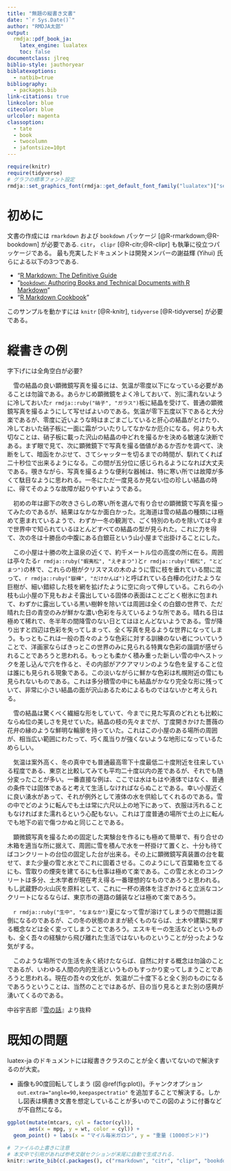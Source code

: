 ```yaml
---
title: "無題の縦書き文書"
date: "`r Sys.Date()`"
author: "RMDJA太郎"
output:
  rmdja::pdf_book_ja:
    latex_engine: lualatex
    toc: false
documentclass: jlreq
biblio-style: jauthoryear
biblatexoptions:
  - natbib=true
bibliography:
  - packages.bib
link-citations: true
linkcolor: blue
citecolor: blue
urlcolor: magenta
classoption:
  - tate
  - book
  - twocolumn
  - jafontsize=10pt
---
```


\newpage

```r
require(knitr)
require(tidyverse)
# グラフの標準フォント設定
rmdja::set_graphics_font(rmdja::get_default_font_family("lualatex")["serif"])
```

# 初めに {#introduction}

文書の作成には `rmarkdown` および `bookdown` パッケージ [@R-rmarkdown;@R-bookdown] が必要である. `citr`， `clipr` [@R-citr;@R-clipr] も執筆に役立つパッケージである。 最も充実したドキュメントは開発メンバーの謝益輝 (Yihui) 氏らによる以下の3つである.

* "[R Markdown: The Definitive Guide](https://bookdown.org/yihui/rmarkdown/)
* "[`bookdown`: Authoring Books and Technical Documents with R Markdown](https://bookdown.org/yihui/bookdown/)"
* "[R Markdown Cookbook](https://bookdown.org/yihui/rmarkdown-cookbook/)"

このサンプルを動かすには `knitr` [@R-knitr], `tidyverse` [@R-tidyverse] が必要である。

# 縦書きの例

字下げには全角空白が必要?

　雪の結晶の良い顕微鏡写真を撮るには、気温が零度以下になっている必要があることは勿論である。あらかじめ顕微鏡をよく冷しておいて、別に濡れないように冷しておいた`r rmdja::ruby("硝子", "ガラス")`板に結晶を受けて、普通の顕微鏡写真を撮るようにして写せばよいのである。気温が零下五度以下であると大分楽であるが、零度に近いような時はまごまごしていると肝心の結晶がとけたり、冷しておいた硝子板に一面に霜がついたりしてなかなか厄介になる。何よりも大切なことは、硝子板に載った沢山の結晶の中どれを撮るかを決める敏速な決断である。まず眼で見て、次に顕微鏡下で写真を撮る価値があるか否かを調べて、決断をして、暗函をかぶせて、さてシャッターを切るまでの時間が、馴れてくれば二十秒位で出来るようになる。この間が五分位に感じられるようになれば大丈夫である。覗きながら、写真を撮るような便利な器械は、特に寒い所では故障が多くて駄目なように思われる。一冬にただ一度見るか見ない位の珍しい結晶の時に、得てそのような故障が起りやすいようである。

　初めの年は廊下の吹きさらしの寒い所を選んで有り合せの顕微鏡で写真を撮ってみたのであるが、結果はなかなか面白かった。北海道は雪の結晶の種類には極めて恵まれているようで、わずか一冬の観測で、ごく特別のものを除いては今まで世界中で知られているほとんどすべての結晶の型が見られた。これに力を得て、次の冬は十勝岳の中腹にある白銀荘という山小屋まで出掛けることにした。

　この小屋は十勝の吹上温泉の近くで、約千メートル位の高度の所に在る。周囲は亭々たる`r rmdja::ruby("蝦夷松", "えぞまつ")`と`r rmdja::ruby("椴松", "とどまつ")`の林で、これらの樹がクリスマスの木のように雪に枝を垂れている間に混って、`r rmdja::ruby("嶽樺", "だけかんば")`と呼ばれている白樺の化けたような巨樹が、細い錯綜した枝を網を拡げたように空に向って伸している。これらの小枝も山小屋の下見もおよそ露出している固体の表面はことごとく樹氷に包まれて、わずかに露出している黒い樹幹を除いては周囲は全くの白銀の世界で、ただ晴れた日の青空のみが鮮かな濃い色彩を与えているような所である。晴れる日は極めて稀れで、冬半年の間降雪のない日とてはほとんどないようである。雪が降り出すと四辺は色彩を失ってしまって、全く写真を見るような世界になってしまう。もっともこれは一般の吾々のような色彩に対する訓練のない者についていうことで、洋画家ならばきっとこの世界のみに見られる特異な色彩の諧調が感ぜられることであろうと思われる。もっとも柔かく積み重った新しい雪の中へストックを差し込んで穴を作ると、その内部がアクアマリンのような色を呈すること位は誰にも見られる現象である。この淡いながらに鮮かな色彩は札幌附近の雪にも見られないものである。これは多分積雪の中にも結晶がかなり完全な形に残っていて、非常に小さい結晶の面が沢山あるためによるものではないかと考えられる。

　雪の結晶は驚くべく繊細な形をしていて、今までに見た写真のどれとも比較にならぬ位の美しさを見せていた。結晶の枝の先々までが、丁度開きかけた薔薇の花弁の縁のような鮮明な輪廓を持っていた。これはこの小屋のある場所の周囲が、相当広い範囲にわたって、巧く風当りが強くないような地形になっているためらしい。

　気温は案外高く、冬の真中でも普通最高零下十度最低二十度附近を往来している程度である、東京と比較してみても平均二十度以内の差であるが、それでも随分変ったことが多い。一番直接な例は、ここでは水はもはや液体ではなく、普通の条件では固体であると考えて生活しなければならぬことである。幸い小屋近くに良い湧水があって、それが例外として液体の水を供給してくれるのである。雪の中でどのように転んでも土は常に六尺以上の地下にあって、衣服は汚れることもなければまた濡れるという心配もない。これは丁度普通の場所で土の上に転んでも地下の岩で傷つかぬと同じことである。

　顕微鏡写真を撮るための固定した実験台を作るにも極めて簡単で、有り合せの木箱を適当な所に据えて、周囲に雪を積んで水を一杯掛けて置くと、十分も待てばコンクリートの台位の固定した台が出来る。その上に顕微鏡写真装置の台を載せて、また少量の雪と水とでこれに固着させる。このようにして百葉箱を立てるにも、雪取りの煙突を建てるにも仕事は極めて楽である。この雪と水とのコンクリートは多分、土木学者が現在考え得る一番理想的なものであろうと思われる。もし武蔵野の火山灰を原料として、これに一杯の液体を注ぎかけると立派なコンクリートになるならば、東京市の道路の鋪装などは極めて楽であろう。

　`r rmdja::ruby("生中", "なまなか")`夏になって雪が溶けてしまうので問題は面倒になるのであるが、この冬の状態のままが続くものならば、土木や建築に関する概念などは全く変ってしまうことであろう。エスキモーの生活などというものも、全く吾々の経験から飛び離れた生活ではないものということが分ったような気がする。

　このような場所での生活を永く続けたならば、自然に対する概念は勿論のことであるが、いわゆる人間の内的生活というものもすっかり変ってしまうことであろうと思われる。現在の吾々の文化が、気温が二十度下ると全く別のものになるであろうということは、当然のことではあるが、目の当り見るとまた別の感興が湧いてくるのである。

中谷宇吉郎『[雪の話](https://www.aozora.gr.jp/cards/001569/files/57467_61230.html)』より抜粋

# 既知の問題

luatex-ja のドキュメントには縦書きクラスのことが全く書いてないので解決するのが大変。

* 画像も90度回転してしまう (図 \@ref(fig:plot))。チャンクオプション `out.extra="angle=90,keepaspectratio"` を追加することで解決する。しかし図表は横書き文書を想定していることが多いのでこの図のように付番などが不自然になる。

```r
ggplot(mutate(mtcars, cyl = factor(cyl)),
       aes(x = mpg, y = wt, color = cyl)) +
  geom_point() + labs(x = "マイル毎米ガロン", y = "重量 (1000ポンド)")
```

<!-- 参考文献 -->
<!-- コメントはこのように HTMLの記法を使う. tex の % は使えない -->

```r
# ファイルの上書きに注意
# 本文中で引用があれば参考文献セクションが末尾に自動で生成される.
knitr::write_bib(c(.packages(), c("rmarkdown", "citr", "clipr", "bookdown")), file = 'packages.bib')
```